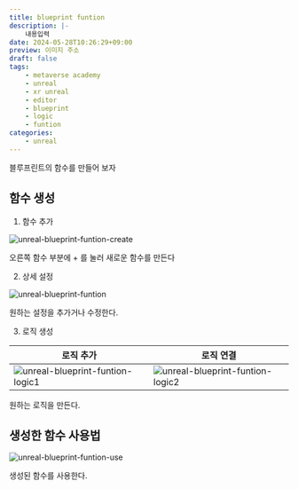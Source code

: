 ```yaml
---
title: blueprint funtion
description: |-
    내용입력
date: 2024-05-28T10:26:29+09:00
preview: 이미지 주소
draft: false
tags:
    - metaverse academy
    - unreal
    - xr unreal
    - editor
    - blueprint
    - logic
    - funtion
categories:
    - unreal
---
```


블루프린트의 함수를 만들어 보자


## 함수 생성

1. 함수 추가

![unreal-blueprint-funtion-create](./assets/unreal-blueprint-funtion-create.png)

오른쪽 함수 부분에 + 를 눌러 새로운 함수를 만든다

2. 상세 설정

![unreal-blueprint-funtion](./assets/unreal-blueprint-funtion.png)

원하는 설정을 추가거나 수정한다.

3. 로직 생성

| 로직 추가 | 로직 연결 |
| --- | --- |
| ![unreal-blueprint-funtion-logic1](./assets/unreal-blueprint-funtion-logic1.png) | ![unreal-blueprint-funtion-logic2](./assets/unreal-blueprint-funtion-logic2.png) |

원하는 로직을 만든다.

## 생성한 함수 사용법

![unreal-blueprint-funtion-use](./assets/unreal-blueprint-funtion-use.gif)

생성된 함수를 사용한다.